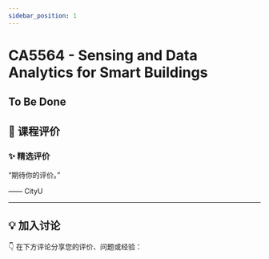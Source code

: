 ```yaml
---
sidebar_position: 1
---
```



# CA5564 - Sensing and Data Analytics for Smart Buildings

## To Be Done

## **💬 课程评价**

### ✨ **精选评价**
<div className={commentStyles.commentBox}>
    <p className={commentStyles.commentText}>
        “期待你的评价。”
    </p>
    <p className={commentStyles.commentAuthor}>—— CityU</p>
</div>

---

## **💡 加入讨论**

👇 在下方评论分享您的评价、问题或经验：
<Utterances />
